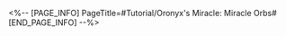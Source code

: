 <%-- [PAGE_INFO]
PageTitle=#Tutorial/Oronyx's Miracle: Miracle Orbs#
[END_PAGE_INFO] --%>
{{Tutorial
|sort      = 630201
|title     = Oronyx's Miracle: Miracle Orbs
|subtitle  = 
|type      = 
|about     = 
|image1    = Tutorial Oronyx's Miracle Miracle Orbs 1.png{{subst:void|<!--$UPLOAD:<<SpriteOutput/TutorialPic/TutorialPage_630201.png>-<Tutorial Oronyx's Miracle Miracle Orbs 1.png>-<Tutorial Files>>-->}}
|text1     = The light from the {{Color|h|nobold=1|Miracle Orb}} will {{Color|h|nobold=1|invert the illuminated area into the other space-time}}.
|image2    = Tutorial Oronyx's Miracle Miracle Orbs 2.png{{subst:void|<!--$UPLOAD:<<SpriteOutput/TutorialPic/TutorialPage_630203.png>-<Tutorial Oronyx's Miracle Miracle Orbs 2.png>-<Tutorial Files>>-->}}
|text2     = Use the {{Color|h|nobold=1|Switch button}} in the bottom-right corner to {{Color|h|nobold=1|turn on or off the orb's light}}. Use the {{Color|h|nobold=1|Quit button}} to {{Color|h|nobold=1|exit the control interface of the orb}}.
|image3    = Tutorial Oronyx's Miracle Miracle Orbs 3.png{{subst:void|<!--$UPLOAD:<<SpriteOutput/TutorialPic/TutorialPage_630202.png>-<Tutorial Oronyx's Miracle Miracle Orbs 3.png>-<Tutorial Files>>-->}}
|text3     = Some orbs can {{Color|h|nobold=1|shine at one of the multiple selectable areas}}. After activating the orb, {{Color|h|nobold=1|({{tt|tap|on mobile}}/{{tt|press|on controller}}/{{tt|click|on keyboard}}) the yellow circular marking on the screen}} to change the direction of the orb.
}}